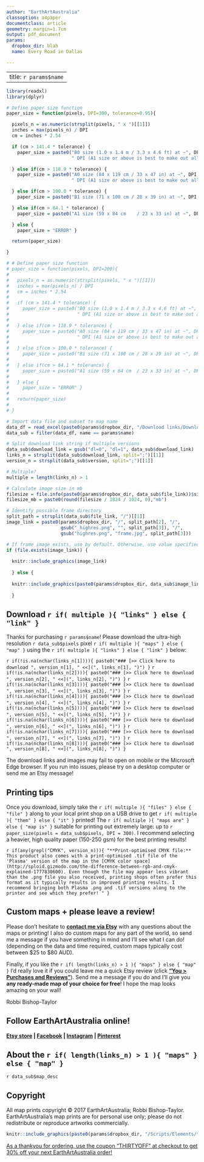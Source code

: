 ```yaml
---
author: "EarthArtAustralia"
classoption: a4paper
documentclass: article
geometry: margin=1.7cm
output: pdf_document
params:
  dropbox_dir: blah
  name: Every Road in Dallas

---
```


---
title: `r params$name`
---

```r

library(readxl)
library(dplyr)

# Define paper size function
paper_size = function(pixels, DPI=300, tolerance=0.95){

  pixels_n = as.numeric(strsplit(pixels, " x ")[[1]])
  inches = max(pixels_n) / DPI
  cm = inches * 2.54

  if (cm > 141.4 * tolerance) {
    paper_size = paste0("B0 size (1.0 x 1.4 m / 3.3 x 4.6 ft) at ~", DPI,
                        " DPI (A1 size or above is best to make out all of the smaller features)")

  } else if(cm > 118.9 * tolerance) {
    paper_size = paste0("A0 size (84 x 119 cm / 33 x 47 in) at ~", DPI,
                        " DPI (A1 size or above is best to make out all of the smaller features)")

  } else if(cm > 100.0 * tolerance) {
    paper_size = paste0("B1 size (71 x 100 cm / 28 x 39 in) at ~", DPI, " DPI (or larger at reduced resolution)")

  } else if(cm > 84.1 * tolerance) {
    paper_size = paste0("A1 size (59 x 84 cm	/ 23 x 33 in) at ~", DPI, " DPI (or larger at reduced resolution)")

  } else {
    paper_size = "ERROR" }

  return(paper_size)

}

# # Define paper size function
# paper_size = function(pixels, DPI=200){
# 
#   pixels_n = as.numeric(strsplit(pixels, " x ")[[1]])
#   inches = max(pixels_n) / DPI
#   cm = inches * 2.54
# 
#   if (cm > 141.4 * tolerance) {
#     paper_size = paste0("B0 size (1.0 x 1.4 m / 3.3 x 4.6 ft) at ~", DPI,
#                         " DPI (A1 size or above is best to make out all of the smaller features)")
# 
#   } else if(cm > 118.9 * tolerance) {
#     paper_size = paste0("A0 size (84 x 119 cm / 33 x 47 in) at ~", DPI,
#                         " DPI (A1 size or above is best to make out all of the smaller features)")
# 
#   } else if(cm > 100.0 * tolerance) {
#     paper_size = paste0("B1 size (71 x 100 cm / 28 x 39 in) at ~", DPI, " DPI (or larger at reduced resolution)")
# 
#   } else if(cm > 84.1 * tolerance) {
#     paper_size = paste0("A1 size (59 x 84 cm	/ 23 x 33 in) at ~", DPI, " DPI (or larger at reduced resolution)")
# 
#   } else {
#     paper_size = "ERROR" }
# 
#   return(paper_size)
# 
# }

# Import data file and subset to map name
data_df = read_excel(paste0(params$dropbox_dir, "/Download links/DownloadandPrintingGuide_data.xls"))
data_sub = filter(data_df, name == params$name)

# Split download link string if multiple versions
data_sub$download_link = gsub("dl=0", "dl=1", data_sub$download_link)
links_n = strsplit(data_sub$download_link, split=";")[[1]]
version_n = strsplit(data_sub$version, split=";")[[1]]

# Multiple?
multiple = length(links_n) > 1

# Calculate image size in mb
filesize = file.info(paste0(params$dropbox_dir, data_sub$file_link))$size
filesize_mb = paste0(round(filesize / 1024 / 1024, 0),"mb")

```

```r

# Identify possible frame directory
split_path = strsplit(data_sub$file_link, "/")[[1]] 
image_link = paste0(params$dropbox_dir, "/", split_path[2], "/", 
                    gsub("_highres.png", "", split_path[3]), "/", 
                    gsub("highres.png", "frame.jpg", split_path[3]))

# If frame image exists, use by default. Otherwise, use value specified in "image_link" column
if (file.exists(image_link)) {
  
  knitr::include_graphics(image_link)  
  
  } else {
    
  knitr::include_graphics(paste0(params$dropbox_dir, data_sub$image_link))
    
  }

```

## Download `r if( multiple ){ "links" } else { "link" }`

Thanks for purchasing `r params$name`! Please download the ultra-high resolution `r data_sub$pixels` pixel `r if( multiple ){ "maps" } else { "map" }` using the `r if( multiple ){ "links" } else { "link" }` below:

`r if(!is.na(nchar(links_n[1]))){ paste0("### [>> Click here to download ", version_n[1], " <<](", links_n[1], ")") }`
`r if(!is.na(nchar(links_n[2]))){ paste0("### [>> Click here to download ", version_n[2], " <<](", links_n[2], ")") }`
`r if(!is.na(nchar(links_n[3]))){ paste0("### [>> Click here to download ", version_n[3], " <<](", links_n[3], ")") }`
`r if(!is.na(nchar(links_n[4]))){ paste0("### [>> Click here to download ", version_n[4], " <<](", links_n[4], ")") }`
`r if(!is.na(nchar(links_n[5]))){ paste0("### [>> Click here to download ", version_n[5], " <<](", links_n[5], ")") }`
`r if(!is.na(nchar(links_n[6]))){ paste0("### [>> Click here to download ", version_n[6], " <<](", links_n[6], ")") }`
`r if(!is.na(nchar(links_n[7]))){ paste0("### [>> Click here to download ", version_n[7], " <<](", links_n[7], ")") }`
`r if(!is.na(nchar(links_n[8]))){ paste0("### [>> Click here to download ", version_n[8], " <<](", links_n[8], ")") }`

\begingroup\footnotesize

The download links and images may fail to open on mobile or the Microsoft Edge browser. If you run into issues, please try on a desktop computer or send me an Etsy message!

\endgroup

## Printing tips

Once you download, simply take the `r if( multiple ){ "files" } else { "file" }` along to your local print shop on a USB drive to get `r if( multiple ){ "them" } else { "it" }` printed! The `r if( multiple ){ "maps are" } else { "map is" }` suitable for printing out extremely large: up to `r paper_size(pixels = data_sub$pixels, DPI = 300)`. I recommend selecting a heavier, high quality paper (150-250 gsm) for the best printing results!

`r if(any(grepl("CMYK", version_n))){ "**Print-optimised CMYK file:** This product also comes with a print-optimised .tif file of the 'Plasma' version of the map in the [CMYK color space](http://sploid.gizmodo.com/the-difference-between-rgb-and-cmyk-explained-1777830600). Even though the file may appear less vibrant than the .png file you also received, printing shops often prefer this format as it typically results in improved printing results. I recommend bringing both Plasma .png and .tif versions along to the printer and see which they prefer!
" }`

## Custom maps + please leave a review! ###

Please don't hesitate to **[contact me via Etsy](https://www.etsy.com/au/conversations/new?with_id=85706160)** with any questions about the maps or printing! I also do custom maps for any part of the world, so send me a message if you have something in mind and I'll see what I can do! (depending on the data and time required, custom maps typically cost between $25 to $80 AUD).

Finally, if you like the `r if( length(links_n) > 1 ){ "maps" } else { "map" }` I'd really love it if you could leave me a quick Etsy review (click **["You > Purchases and Reviews"](https://www.etsy.com/au/your/purchases?ref=hdr_user_menu)**). Send me a message if you do and I'll give you **any ready-made map of your choice for free**! I hope the map looks amazing on your wall!

Robbi Bishop-Taylor

## Follow EarthArtAustralia online!

**[Etsy store](https://www.etsy.com/shop/EarthArtAustralia)   |   [Facebook](https://www.facebook.com/EarthArtAus/)   | [Instagram](https://www.instagram.com/EarthArtAus/)   |   [Pinterest](https://au.pinterest.com/earthartaus/)  **
  
## About the `r if( length(links_n) > 1 ){ "maps" } else { "map" }`
`r data_sub$map_desc`

## Copyright
 
All map prints copyright &copy; 2017 EarthArtAustralia; Robbi Bishop-Taylor. EarthArtAustralia's map prints are for personal use only; please do not redistribute or reproduce artworks commercially.

```r

knitr::include_graphics(paste0(params$dropbox_dir, "/Scripts/Elements/thirty_off.jpg")) 


```

[As a thankyou for ordering, use the coupon "THIRTYOFF" at checkout to get 30% off your next EarthArtAustralia order!](https://www.etsy.com/shop/EarthArtAustralia)
